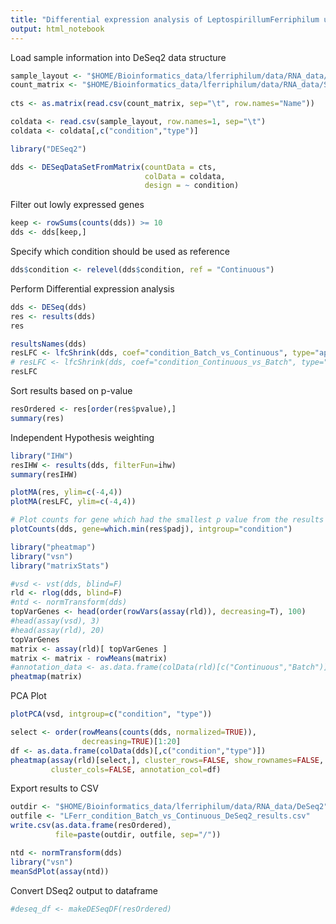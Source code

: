 ```yaml
---
title: "Differential expression analysis of LeptospirillumFerriphilum using DeSeq2"
output: html_notebook
---
```


Load sample information into DeSeq2 data structure

```r
sample_layout <- "$HOME/Bioinformatics_data/lferriphilum/data/RNA_data/DeSeq2/sample_table"
count_matrix <- "$HOME/Bioinformatics_data/lferriphilum/data/RNA_data/Salmon/final/LFerr_genome_assembly_plus_proteins_salmon_merged_rounded.csv"
  
cts <- as.matrix(read.csv(count_matrix, sep="\t", row.names="Name"))

coldata <- read.csv(sample_layout, row.names=1, sep="\t")
coldata <- coldata[,c("condition","type")]
```


```r
library("DESeq2")

dds <- DESeqDataSetFromMatrix(countData = cts,
                              colData = coldata,
                              design = ~ condition)
```
Filter out lowly expressed genes

```r
keep <- rowSums(counts(dds)) >= 10
dds <- dds[keep,]
```

Specify which condition should be used as reference

```r
dds$condition <- relevel(dds$condition, ref = "Continuous")
```

Perform Differential expression analysis

```r
dds <- DESeq(dds)
res <- results(dds)
res
```

```r
resultsNames(dds)
resLFC <- lfcShrink(dds, coef="condition_Batch_vs_Continuous", type="apeglm")
# resLFC <- lfcShrink(dds, coef="condition_Continuous_vs_Batch", type="apeglm")
resLFC
```

Sort results based on p-value

```r
resOrdered <- res[order(res$pvalue),]
summary(res)
```

Independent Hypothesis weighting

```r
library("IHW")
resIHW <- results(dds, filterFun=ihw)
summary(resIHW)
```


```r
plotMA(res, ylim=c(-4,4))
plotMA(resLFC, ylim=c(-4,4))

# Plot counts for gene which had the smallest p value from the results table created above
plotCounts(dds, gene=which.min(res$padj), intgroup="condition")
```

```r
library("pheatmap")
library("vsn")
library("matrixStats")

#vsd <- vst(dds, blind=F)
rld <- rlog(dds, blind=F)
#ntd <- normTransform(dds)
topVarGenes <- head(order(rowVars(assay(rld)), decreasing=T), 100)
#head(assay(vsd), 3)
#head(assay(rld), 20)
topVarGenes
matrix <- assay(rld)[ topVarGenes ]
matrix <- matrix - rowMeans(matrix)
#annotation_data <- as.data.frame(colData(rld)[c("Continuous","Batch")])
pheatmap(matrix)
```

PCA Plot

```r
plotPCA(vsd, intgroup=c("condition", "type"))
```

```r
select <- order(rowMeans(counts(dds, normalized=TRUE)),
                decreasing=TRUE)[1:20]
df <- as.data.frame(colData(dds)[,c("condition","type")])
pheatmap(assay(rld)[select,], cluster_rows=FALSE, show_rownames=FALSE,
         cluster_cols=FALSE, annotation_col=df)
```


Export results to CSV

```r
outdir <- "$HOME/Bioinformatics_data/lferriphilum/data/RNA_data/DeSeq2"
outfile <- "LFerr_condition_Batch_vs_Continuous_DeSeq2_results.csv"
write.csv(as.data.frame(resOrdered), 
          file=paste(outdir, outfile, sep="/"))
```

```r
ntd <- normTransform(dds)
library("vsn")
meanSdPlot(assay(ntd))
```


Convert DSeq2 output to dataframe

```r
#deseq_df <- makeDESeqDF(resOrdered)
```
